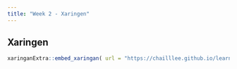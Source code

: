 ```yaml
---
title: "Week 2 - Xaringen"
---
```


## Xaringen

```r
xaringanExtra::embed_xaringan( url = "https://chailllee.github.io/learning-diary/wk2_Landsat9.html#1", ratio = "16:9")
```
